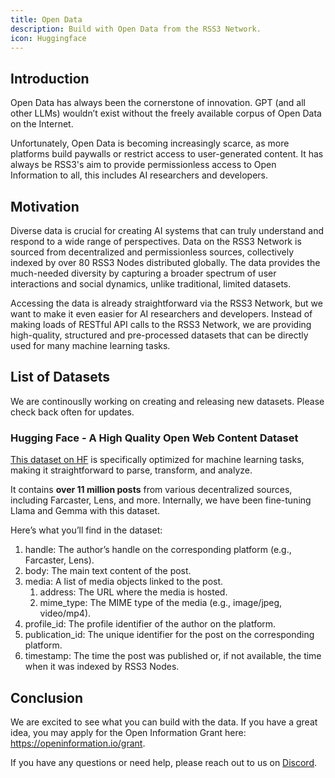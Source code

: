 ```yaml
---
title: Open Data
description: Build with Open Data from the RSS3 Network.
icon: Huggingface
---
```


## Introduction

Open Data has always been the cornerstone of innovation.
GPT (and all other LLMs) wouldn’t exist without the freely available corpus of Open Data on the Internet.

Unfortunately, Open Data is becoming increasingly scarce, as more platforms build paywalls or restrict access to user-generated content.
It has always be RSS3's aim to provide permissionless access to Open Information to all, this includes AI researchers and developers.

## Motivation

Diverse data is crucial for creating AI systems that can truly understand and respond to a wide range of perspectives.
Data on the RSS3 Network is sourced from decentralized and permissionless sources, collectively indexed by over 80 RSS3 Nodes distributed globally.
The data provides the much-needed diversity by capturing a broader spectrum of user interactions and social dynamics, unlike traditional, limited datasets.

Accessing the data is already straightforward via the RSS3 Network, but we want to make it even easier for AI researchers and developers.
Instead of making loads of RESTful API calls to the RSS3 Network, we are providing high-quality, structured and pre-processed datasets that can be directly used for many machine learning tasks.

## List of Datasets

We are continouslly working on creating and releasing new datasets.
Please check back often for updates.

### Hugging Face - A High Quality Open Web Content Dataset

[This dataset on HF](https://huggingface.co/datasets/RSS3-Network/high_quality_open_web_content) is specifically optimized for machine learning tasks, making it straightforward to parse, transform, and analyze.

It contains **over 11 million posts**  from various decentralized sources, including Farcaster, Lens, and more. Internally, we have been fine-tuning Llama and Gemma with this dataset.

Here’s what you’ll find in the dataset:

1. handle: The author’s handle on the corresponding platform (e.g., Farcaster, Lens).
1. body: The main text content of the post.
1. media: A list of media objects linked to the post.
   1. address: The URL where the media is hosted.
   1. mime_type: The MIME type of the media (e.g., image/jpeg, video/mp4).
1. profile_id: The profile identifier of the author on the platform.
1. publication_id: The unique identifier for the post on the corresponding platform.
1. timestamp: The time the post was published or, if not available, the time when it was indexed by RSS3 Nodes.


## Conclusion

We are excited to see what you can build with the data.
If you have a great idea, you may apply for the Open Information Grant here: https://openinformation.io/grant.

If you have any questions or need help, please reach out to us on [Discord](https://link.rss3.io/discord).

